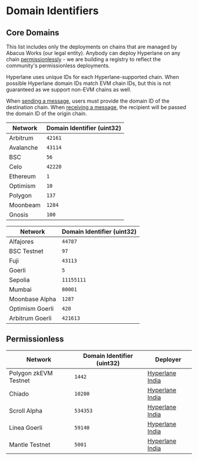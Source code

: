 
# Domain Identifiers

## Core Domains

This list includes only the deployments on chains that are managed by Abacus Works (our legal entity). Anybody can deploy Hyperlane on any chain [permissionlessly](../deploy-hyperlane.mdx) - we are building a registry to reflect the community's permissionless deployments.

Hyperlane uses unique IDs for each Hyperlane-supported chain. When possible Hyperlane domain IDs match EVM chain IDs, but this is not guaranteed as we support non-EVM chains as well.

When [sending a message](../your-first-message.mdx), users must provide the domain ID of the destination chain. When [receiving a message](./messaging/receive.mdx), the recipient will be passed the domain ID of the origin chain.

<Tabs groupId="environment">
<TabItem value="mainnet" label="Mainnet">

| Network   | Domain Identifier (uint32) |
| --------- | -------------------------- |
| Arbitrum  | `42161`                    |
| Avalanche | `43114`                    |
| BSC       | `56`                       |
| Celo      | `42220`                    |
| Ethereum  | `1`                        |
| Optimism  | `10`                       |
| Polygon   | `137`                      |
| Moonbeam  | `1284`                     |
| Gnosis    | `100`                      |

</TabItem>
<TabItem value="testnet" label="Testnet">

| Network         | Domain Identifier (uint32) |
| --------------- | -------------------------- |
| Alfajores       | `44787`                    |
| BSC Testnet     | `97`                       |
| Fuji            | `43113`                    |
| Goerli          | `5`                        |
| Sepolia         | `11155111`                 |
| Mumbai          | `80001`                    |
| Moonbase Alpha  | `1287`                     |
| Optimism Goerli | `420`                      |
| Arbitrum Goerli | `421613`                   |

</TabItem>
</Tabs>

## Permissionless

<Tabs groupId="environment">
<TabItem value="testnet" label="Testnet">

| Network               | Domain Identifier (uint32) | Deployer                                              |
| --------------------- | -------------------------- | ----------------------------------------------------- |
| Polygon zkEVM Testnet | `1442`                     | [Hyperlane India](https://twitter.com/HyperlaneIndia) |
| Chiado                | `10200`                    | [Hyperlane India](https://twitter.com/HyperlaneIndia) |
| Scroll Alpha          | `534353`                   | [Hyperlane India](https://twitter.com/HyperlaneIndia) |
| Linea Goerli          | `59140`                    | [Hyperlane India](https://twitter.com/HyperlaneIndia) |
| Mantle Testnet        | `5001`                     | [Hyperlane India](https://twitter.com/HyperlaneIndia) |

</TabItem>
</Tabs>